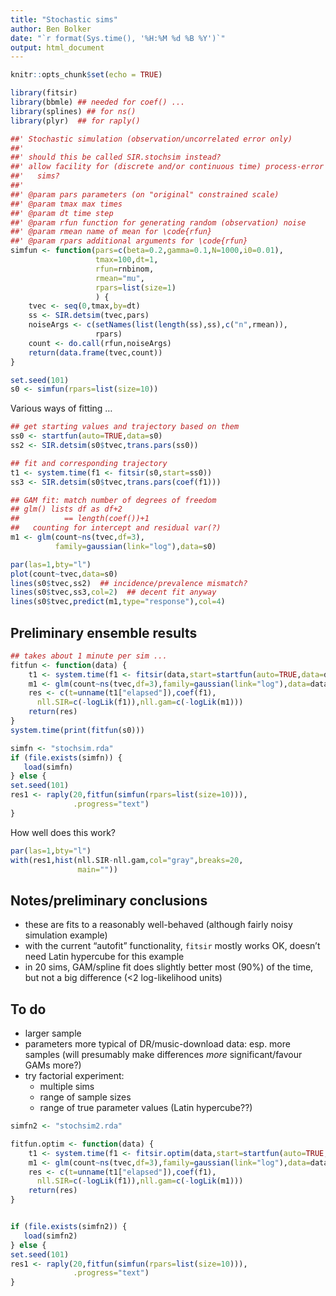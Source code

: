 ```yaml
---
title: "Stochastic sims"
author: Ben Bolker
date: "`r format(Sys.time(), '%H:%M %d %B %Y')`"
output: html_document
---
```


```r
knitr::opts_chunk$set(echo = TRUE)
```

```r
library(fitsir)
library(bbmle) ## needed for coef() ...
library(splines) ## for ns()
library(plyr)  ## for raply()
```

```r
##' Stochastic simulation (observation/uncorrelated error only)
##' 
##' should this be called SIR.stochsim instead?
##' allow facility for (discrete and/or continuous time) process-error
##'   sims?
##'
##' @param pars parameters (on "original" constrained scale)
##' @param tmax max times
##' @param dt time step
##' @param rfun function for generating random (observation) noise
##' @param rmean name of mean for \code{rfun}
##' @param rpars additional arguments for \code{rfun}
simfun <- function(pars=c(beta=0.2,gamma=0.1,N=1000,i0=0.01),
                   tmax=100,dt=1,
                   rfun=rnbinom,
                   rmean="mu",
                   rpars=list(size=1)
                   ) {
    tvec <- seq(0,tmax,by=dt)
    ss <- SIR.detsim(tvec,pars)
    noiseArgs <- c(setNames(list(length(ss),ss),c("n",rmean)),
                   rpars)
    count <- do.call(rfun,noiseArgs)
    return(data.frame(tvec,count))
}
```

```r
set.seed(101)
s0 <- simfun(rpars=list(size=10))
```


Various ways of fitting ...
```r
## get starting values and trajectory based on them
ss0 <- startfun(auto=TRUE,data=s0)
ss2 <- SIR.detsim(s0$tvec,trans.pars(ss0))

## fit and corresponding trajectory
t1 <- system.time(f1 <- fitsir(s0,start=ss0))
ss3 <- SIR.detsim(s0$tvec,trans.pars(coef(f1)))

## GAM fit: match number of degrees of freedom
## glm() lists df as df+2 
##          == length(coef())+1
##   counting for intercept and residual var(?)
m1 <- glm(count~ns(tvec,df=3),
          family=gaussian(link="log"),data=s0)
```

```r
par(las=1,bty="l")
plot(count~tvec,data=s0)
lines(s0$tvec,ss2)  ## incidence/prevalence mismatch?
lines(s0$tvec,ss3,col=2)  ## decent fit anyway
lines(s0$tvec,predict(m1,type="response"),col=4)
```


## Preliminary ensemble results

```r
## takes about 1 minute per sim ...
fitfun <- function(data) {
    t1 <- system.time(f1 <- fitsir(data,start=startfun(auto=TRUE,data=data)))
    m1 <- glm(count~ns(tvec,df=3),family=gaussian(link="log"),data=data)
    res <- c(t=unname(t1["elapsed"]),coef(f1),
      nll.SIR=c(-logLik(f1)),nll.gam=c(-logLik(m1)))
    return(res)
}
system.time(print(fitfun(s0)))
```

```r
simfn <- "stochsim.rda"
if (file.exists(simfn)) {
   load(simfn)
} else {
set.seed(101)
res1 <- raply(20,fitfun(simfun(rpars=list(size=10))),
              .progress="text")
}
```

How well does this work?

```r
par(las=1,bty="l")
with(res1,hist(nll.SIR-nll.gam,col="gray",breaks=20,
               main=""))
```

## Notes/preliminary conclusions

- these are fits to a reasonably well-behaved (although fairly noisy simulation example)
- with the current "autofit" functionality, `fitsir` mostly works OK, doesn't need Latin hypercube for this example
- in 20 sims, GAM/spline fit does slightly better most (90%) of the time, but not a big difference (<2 log-likelihood units)

## To do

- larger sample
- parameters more typical of DR/music-download data: esp. more samples (will presumably make differences *more* significant/favour GAMs more?)
- try factorial experiment:
    - multiple sims
    - range of sample sizes
    - range of true parameter values (Latin hypercube??)

```r
simfn2 <- "stochsim2.rda"

fitfun.optim <- function(data) {
    t1 <- system.time(f1 <- fitsir.optim(data,start=startfun(auto=TRUE,data=data)))
    m1 <- glm(count~ns(tvec,df=3),family=gaussian(link="log"),data=data)
    res <- c(t=unname(t1["elapsed"]),coef(f1),
      nll.SIR=c(-logLik(f1)),nll.gam=c(-logLik(m1)))
    return(res)
}


if (file.exists(simfn2)) {
   load(simfn2)
} else {
set.seed(101)
res1 <- raply(20,fitfun(simfun(rpars=list(size=10))),
              .progress="text")
}

```